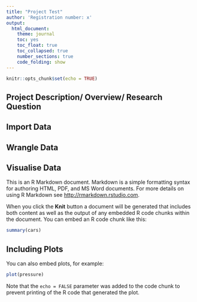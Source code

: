 ```yaml
---
title: "Project Test"
author: 'Registration number: x'
output: 
  html_document:
    theme: journal
    toc: yes
    toc_float: true
    toc_collapsed: true
    number_sections: true
    code_folding: show
---
```


```r
knitr::opts_chunk$set(echo = TRUE)
```

## Project Description/ Overview/ Research Question

## Import Data

## Wrangle Data

## Visualise Data

This is an R Markdown document. Markdown is a simple formatting syntax for authoring HTML, PDF, and MS Word documents. For more details on using R Markdown see <http://rmarkdown.rstudio.com>.

When you click the **Knit** button a document will be generated that includes both content as well as the output of any embedded R code chunks within the document. You can embed an R code chunk like this:

```r
summary(cars)
```

## Including Plots

You can also embed plots, for example:

```r
plot(pressure)
```

Note that the `echo = FALSE` parameter was added to the code chunk to prevent printing of the R code that generated the plot.
